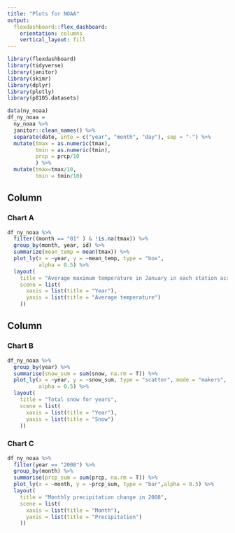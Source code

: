 ```yaml
---
title: "Plots for NOAA"
output: 
  flexdashboard::flex_dashboard:
    orientation: columns
    vertical_layout: fill
---
```


```r
library(flexdashboard)
library(tidyverse)
library(janitor)
library(skimr)
library(dplyr)
library(plotly)
library(p8105.datasets)
```

```r
data(ny_noaa)
df_ny_noaa = 
  ny_noaa %>%
  janitor::clean_names() %>%
  separate(date, into = c("year", "month", "day"), sep = "-") %>%
  mutate(tmax = as.numeric(tmax),
         tmin = as.numeric(tmin),
         prcp = prcp/10
         ) %>%
  mutate(tmax=tmax/10,
         tmin = tmin/10) 
```


Column {data-width=650}
-----------------------------------------------------------------------

### Chart A

```r
df_ny_noaa %>%
  filter((month == "01" ) & !is.na(tmax)) %>%
  group_by(month, year, id) %>%
  summarize(mean_temp = mean(tmax)) %>% 
  plot_ly(x = ~year, y = ~mean_temp, type = "box",
          alpha = 0.5) %>%
  layout(
    title = "Average maximum temperature in January in each station across years",
    scene = list(
      xaxis = list(title = "Year"),
      yaxis = list(title = "Average temperature")
    ))
```

Column {data-width=350}
-----------------------------------------------------------------------

### Chart B

```r
df_ny_noaa %>%
  group_by(year) %>%
  summarise(snow_sum = sum(snow, na.rm = T)) %>%
  plot_ly(x = ~year, y = ~snow_sum, type = "scatter", mode = "makers",
          alpha = 0.5) %>%
  layout(
    title = "Total snow for years",
    scene = list(
      xaxis = list(title = "Year"),
      yaxis = list(title = "Snow")
    ))

```

### Chart C

```r
df_ny_noaa %>%
  filter(year == "2008") %>%
  group_by(month) %>%
  summarise(prcp_sum = sum(prcp, na.rm = T)) %>%
  plot_ly(x = ~month, y = ~prcp_sum, type = "bar",alpha = 0.5) %>%
  layout(
    title = "Monthly precipitation change in 2008",
    scene = list(
      xaxis = list(title = "Month"),
      yaxis = list(title = "Precipitation")
    ))
```

